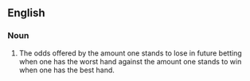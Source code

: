 ==English==

===Noun===
{{en-noun|-|sg=[[reverse]] [[implied odds]]}}

# {{poker}} The odds offered by the amount one stands to lose in future betting when one has the worst hand against the amount one stands to win when one has the best hand.